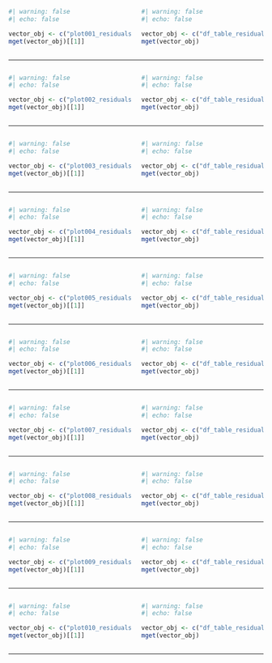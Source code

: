
::: {.columns}
::: {.column width="50%"}
```r
#| warning: false
#| echo: false

vector_obj <- c("plot001_residuals")
mget(vector_obj)[[1]]
```
:::

::: {.column width="50%"}
```r
#| warning: false
#| echo: false

vector_obj <- c("df_table_residuals_plot001")
mget(vector_obj)
```
:::
:::

***

::: {.columns}
::: {.column width="50%"}
```r
#| warning: false
#| echo: false

vector_obj <- c("plot002_residuals")
mget(vector_obj)[[1]]
```
:::

::: {.column width="50%"}
```r
#| warning: false
#| echo: false

vector_obj <- c("df_table_residuals_plot002")
mget(vector_obj)
```
:::
:::

***

::: {.columns}
::: {.column width="50%"}
```r
#| warning: false
#| echo: false

vector_obj <- c("plot003_residuals")
mget(vector_obj)[[1]]
```
:::

::: {.column width="50%"}
```r
#| warning: false
#| echo: false

vector_obj <- c("df_table_residuals_plot003")
mget(vector_obj)
```
:::
:::

***

::: {.columns}
::: {.column width="50%"}
```r
#| warning: false
#| echo: false

vector_obj <- c("plot004_residuals")
mget(vector_obj)[[1]]
```
:::

::: {.column width="50%"}
```r
#| warning: false
#| echo: false

vector_obj <- c("df_table_residuals_plot004")
mget(vector_obj)
```
:::
:::

***

::: {.columns}
::: {.column width="50%"}
```r
#| warning: false
#| echo: false

vector_obj <- c("plot005_residuals")
mget(vector_obj)[[1]]
```
:::

::: {.column width="50%"}
```r
#| warning: false
#| echo: false

vector_obj <- c("df_table_residuals_plot005")
mget(vector_obj)
```
:::
:::

***

::: {.columns}
::: {.column width="50%"}
```r
#| warning: false
#| echo: false

vector_obj <- c("plot006_residuals")
mget(vector_obj)[[1]]
```
:::

::: {.column width="50%"}
```r
#| warning: false
#| echo: false

vector_obj <- c("df_table_residuals_plot006")
mget(vector_obj)
```
:::
:::

***

::: {.columns}
::: {.column width="50%"}
```r
#| warning: false
#| echo: false

vector_obj <- c("plot007_residuals")
mget(vector_obj)[[1]]
```
:::

::: {.column width="50%"}
```r
#| warning: false
#| echo: false

vector_obj <- c("df_table_residuals_plot007")
mget(vector_obj)
```
:::
:::

***

::: {.columns}
::: {.column width="50%"}
```r
#| warning: false
#| echo: false

vector_obj <- c("plot008_residuals")
mget(vector_obj)[[1]]
```
:::

::: {.column width="50%"}
```r
#| warning: false
#| echo: false

vector_obj <- c("df_table_residuals_plot008")
mget(vector_obj)
```
:::
:::

***

::: {.columns}
::: {.column width="50%"}
```r
#| warning: false
#| echo: false

vector_obj <- c("plot009_residuals")
mget(vector_obj)[[1]]
```
:::

::: {.column width="50%"}
```r
#| warning: false
#| echo: false

vector_obj <- c("df_table_residuals_plot009")
mget(vector_obj)
```
:::
:::

***

::: {.columns}
::: {.column width="50%"}
```r
#| warning: false
#| echo: false

vector_obj <- c("plot010_residuals")
mget(vector_obj)[[1]]
```
:::

::: {.column width="50%"}
```r
#| warning: false
#| echo: false

vector_obj <- c("df_table_residuals_plot010")
mget(vector_obj)
```
:::
:::

***


